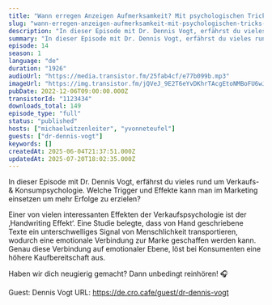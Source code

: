 ```yaml
---
title: "Wann erregen Anzeigen Aufmerksamkeit? Mit psychologischen Tricks zu verbessertem Marketing."
slug: "wann-erregen-anzeigen-aufmerksamkeit-mit-psychologischen-tricks-zu-verbessertem-marketing"
description: "In dieser Episode mit Dr. Dennis Vogt, erfährst du vieles rund um Verkaufs- & Konsumpsychologie. Welche Trigger und Effekte kann man im Marketing einsetzen um mehr Erfolge zu erzielen?\n\nEiner von vielen interessanten Effekten der Verkaufspsychologie ist der ‚Handwriting Effekt‘. Eine Studie belegte, dass von Hand geschriebene Texte ein unterschwelliges Signal von Menschlichkeit transportieren, wodurch eine emotionale Verbindung zur Marke geschaffen werden kann. Genau diese Verbindung auf emotionaler Ebene, löst bei Konsumenten eine höhere Kaufbereitschaft aus.\n\nHaben wir dich neugierig gemacht? Dann unbedingt reinhören! 🎧\n\nGuest: Dennis Vogt URL: https://de.cro.cafe/guest/dr-dennis-vogt"
summary: "In dieser Episode mit Dr. Dennis Vogt, erfährst du vieles rund um Verkaufs- & Konsumpsychologie. Welche Trigger und Effekte kann man im Marketing einsetzen um mehr Erfolge zu erzielen?"
episode: 14
season: 1
language: "de"
duration: "1926"
audioUrl: "https://media.transistor.fm/25fab4cf/e77b099b.mp3"
imageUrl: "https://img.transistor.fm/jQVeJ_9E2T6eYvDKhrTAcgEtoNMBoFU6wJTN_kkJtdE/rs:fill:3000:3000:1/q:60/aHR0cHM6Ly9pbWct/dXBsb2FkLXByb2R1/Y3Rpb24udHJhbnNp/c3Rvci5mbS9lcGlz/b2RlLzExMjM0MzQv/MTY3MDI2ODExMi1h/cnR3b3JrLmpwZw.webp"
pubDate: 2022-12-06T09:00:00.000Z
transistorId: "1123434"
downloads_total: 149
episode_type: "full"
status: "published"
hosts: ["michaelwitzenleiter", "yvonneteufel"]
guests: ["dr-dennis-vogt"]
keywords: []
createdAt: 2025-06-04T21:37:51.000Z
updatedAt: 2025-07-20T18:02:35.000Z
---
```


In dieser Episode mit Dr. Dennis Vogt, erfährst du vieles rund um Verkaufs- & Konsumpsychologie. Welche Trigger und Effekte kann man im Marketing einsetzen um mehr Erfolge zu erzielen?

Einer von vielen interessanten Effekten der Verkaufspsychologie ist der ‚Handwriting Effekt‘. Eine Studie belegte, dass von Hand geschriebene Texte ein unterschwelliges Signal von Menschlichkeit transportieren, wodurch eine emotionale Verbindung zur Marke geschaffen werden kann. Genau diese Verbindung auf emotionaler Ebene, löst bei Konsumenten eine höhere Kaufbereitschaft aus.

Haben wir dich neugierig gemacht? Dann unbedingt reinhören! 🎧

Guest: Dennis Vogt URL: https://de.cro.cafe/guest/dr-dennis-vogt
